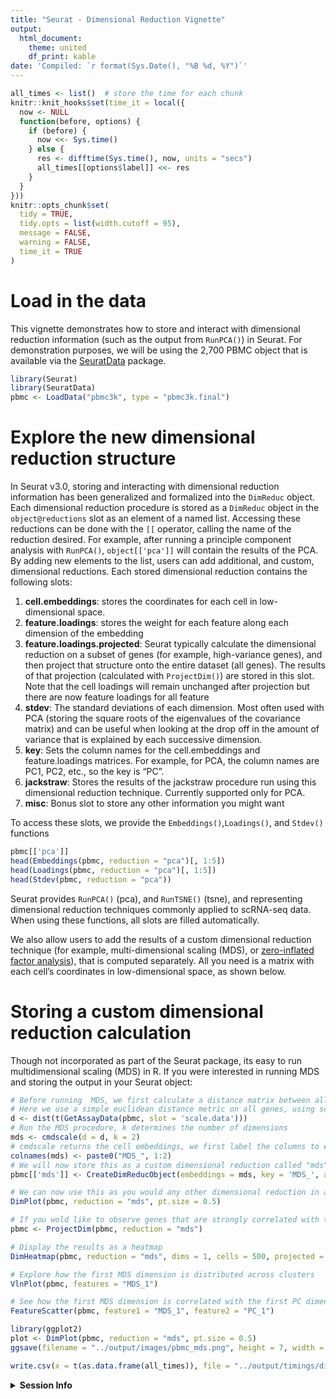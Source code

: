 ```yaml
---
title: "Seurat - Dimensional Reduction Vignette"
output:
  html_document:
    theme: united
    df_print: kable
date: 'Compiled: `r format(Sys.Date(), "%B %d, %Y")`'
---
```


```r
all_times <- list()  # store the time for each chunk
knitr::knit_hooks$set(time_it = local({
  now <- NULL
  function(before, options) {
    if (before) {
      now <<- Sys.time()
    } else {
      res <- difftime(Sys.time(), now, units = "secs")
      all_times[[options$label]] <<- res
    }
  }
}))
knitr::opts_chunk$set(
  tidy = TRUE,
  tidy.opts = list(width.cutoff = 95),
  message = FALSE,
  warning = FALSE,
  time_it = TRUE
)
```

# Load in the data

This vignette demonstrates how to store and interact with dimensional reduction information (such as the output from `RunPCA()`) in Seurat. For demonstration purposes, we will be using the 2,700 PBMC object that is available via the [SeuratData](https://github.com/satijalab/seurat-data) package.

```r
library(Seurat)
library(SeuratData)
pbmc <- LoadData("pbmc3k", type = "pbmc3k.final")
```

# Explore the new dimensional reduction structure

In Seurat v3.0, storing and interacting with dimensional reduction information has been generalized and formalized into the `DimReduc` object. Each dimensional reduction procedure is stored as a `DimReduc` object in the `object@reductions` slot as an element of a named list. Accessing these reductions can be done with the `[[` operator, calling the name of the reduction desired. For example, after running a principle component analysis with `RunPCA()`, `object[['pca']]` will contain the results of the PCA. By adding new elements to the list, users can add additional, and custom, dimensional reductions. Each stored dimensional reduction contains the following slots:

1. **cell.embeddings**: stores the coordinates for each cell in low-dimensional space.
2. **feature.loadings**: stores the weight for each feature along each dimension of the embedding
3. **feature.loadings.projected**: Seurat typically calculate the dimensional reduction on a subset of genes (for example, high-variance genes), and then project that structure onto the entire dataset (all genes). The results of that projection (calculated with `ProjectDim()`) are stored in this slot. Note that the cell loadings will remain unchanged after projection but there are now feature loadings for all feature
4. **stdev**: The standard deviations of each dimension. Most often used with PCA (storing the square roots of the eigenvalues of the covariance matrix) and can be useful when looking at the drop off in the amount of variance that is explained by each successive dimension.
5. **key**: Sets the column names for the cell.embeddings and feature.loadings matrices. For example, for PCA, the column names are PC1, PC2, etc., so the key is "PC".
6. **jackstraw**: Stores the results of the jackstraw procedure run using this dimensional reduction technique. Currently supported only for PCA.
7. **misc**: Bonus slot to store any other information you might want

To access these slots, we provide the `Embeddings()`,`Loadings()`, and `Stdev()` functions

```r
pbmc[['pca']]
head(Embeddings(pbmc, reduction = "pca")[, 1:5])
head(Loadings(pbmc, reduction = "pca")[, 1:5])
head(Stdev(pbmc, reduction = "pca"))
```

Seurat provides `RunPCA()` (pca), <!--`RunICA` (ica),--> and `RunTSNE()` (tsne), and <!--`RunDiffusionMap` (dmap),--> representing dimensional reduction techniques commonly applied to scRNA-seq data. When using these functions, all slots are filled automatically.

We also allow users to add the results of a custom dimensional reduction technique (for example, multi-dimensional scaling (MDS), or [zero-inflated factor analysis](https://github.com/epierson9/ZIFA)), that is computed separately. All you need is a matrix with each cell's coordinates in low-dimensional space, as shown below.

# Storing a custom dimensional reduction calculation

Though not incorporated as part of the Seurat package, its easy to run multidimensional scaling (MDS) in R. If you were interested in running MDS and storing the output in your Seurat object:

```r
# Before running  MDS, we first calculate a distance matrix between all pairs of cells.
# Here we use a simple euclidean distance metric on all genes, using scale.data as input
d <- dist(t(GetAssayData(pbmc, slot = 'scale.data')))
# Run the MDS procedure, k determines the number of dimensions
mds <- cmdscale(d = d, k = 2)
# cmdscale returns the cell embeddings, we first label the columns to ensure downstream consistency
colnames(mds) <- paste0("MDS_", 1:2)
# We will now store this as a custom dimensional reduction called "mds"
pbmc[['mds']] <- CreateDimReducObject(embeddings = mds, key = 'MDS_', assay = DefaultAssay(pbmc))

# We can now use this as you would any other dimensional reduction in all downstream functions
DimPlot(pbmc, reduction = "mds", pt.size = 0.5)

# If you wold like to observe genes that are strongly correlated with the first MDS coordinate
pbmc <- ProjectDim(pbmc, reduction = "mds")

# Display the results as a heatmap
DimHeatmap(pbmc, reduction = "mds", dims = 1, cells = 500, projected = TRUE, balanced = TRUE)

# Explore how the first MDS dimension is distributed across clusters
VlnPlot(pbmc, features = "MDS_1")

# See how the first MDS dimension is correlated with the first PC dimension
FeatureScatter(pbmc, feature1 = "MDS_1", feature2 = "PC_1")
```


```r
library(ggplot2)
plot <- DimPlot(pbmc, reduction = "mds", pt.size = 0.5)
ggsave(filename = "../output/images/pbmc_mds.png", height = 7, width = 12, plot = plot)
```

```r
write.csv(x = t(as.data.frame(all_times)), file = "../output/timings/dim_reduction_vignette_times.csv")
```

<details>
  <summary>**Session Info**</summary>
```r
sessionInfo()
```
</details>

<!-- ### Changes to PCA -->

<!-- In Seurat v2.0, we have switched all PCA calculations to be performed via the irlba package to enable calculation of partial PCAs (i.e. only calculate the first X PCs). While this is an approximate algorithm, it performs remarkably similar to running a full PCA and has significant savings in terms of computation time and resources. These savings become necessary when running Seurat on increasingly large datasets. We also allow the user to decide whether to weight the PCs by the percent of the variance they explain (the weight.by.var parameter). For large datasets containing rare cell types, we often see improved results by setting this to `FALSE`, as this prevents the initial PCs (which often explain a disproportionate amount of variance) from masking rare cell types or subtle sources of heterogeneity that appear in later PCs. -->
